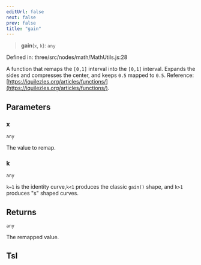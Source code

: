 ```yaml
---
editUrl: false
next: false
prev: false
title: "gain"
---
```


> **gain**(`x`, `k`): `any`

Defined in: three/src/nodes/math/MathUtils.js:28

A function that remaps the `[0,1]` interval into the `[0,1]` interval.
Expands the sides and compresses the center, and keeps `0.5` mapped to `0.5`.
Reference: [https://iquilezles.org/articles/functions/](https://iquilezles.org/articles/functions/).

## Parameters

### x

`any`

The value to remap.

### k

`any`

`k=1` is the identity curve,`k<1` produces the classic `gain()` shape, and `k>1` produces "s" shaped curves.

## Returns

`any`

The remapped value.

## Tsl
